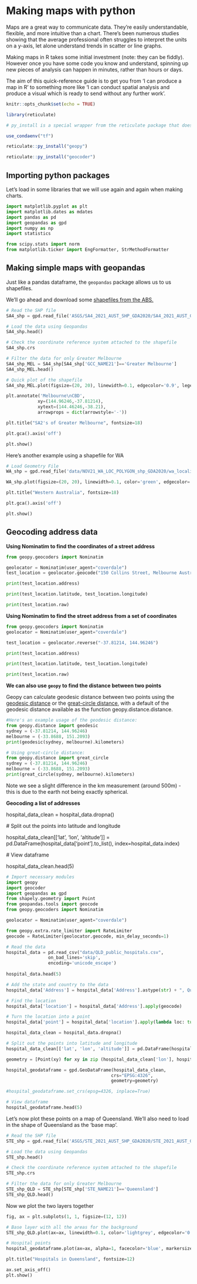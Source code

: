 
# Making maps with python

Maps are a great way to communicate data. They're easily understandable, flexible, and more intuitive than a chart. There's been numerous studies showing that the average professional often struggles to interpret the units on a y-axis, let alone understand trends in scatter or line graphs.

Making maps in R takes some initial investment (note: they can be fiddly). However once you have some code you know and understand, spinning up new pieces of analysis can happen in minutes, rather than hours or days.

The aim of this quick-reference guide is to get you from 'I can produce a map in R' to something more like 'I can conduct spatial analysis and produce a visual which is ready to send without any further work'.

```r

knitr::opts_chunk$set(echo = TRUE)

library(reticulate)

# py_install is a special wrapper from the reticulate package that does "conda install" automatically

use_condaenv("tf")

reticulate::py_install("geopy")

reticulate::py_install("geocoder")
```

## Importing python packages

Let's load in some libraries that we will use again and again when making charts.

```python

import matplotlib.pyplot as plt
import matplotlib.dates as mdates
import pandas as pd
import geopandas as gpd
import numpy as np
import statistics

from scipy.stats import norm
from matplotlib.ticker import EngFormatter, StrMethodFormatter
```

## Making simple maps with geopandas

Just like a pandas dataframe, the `geopandas` package allows us to us shapefiles.

We'll go ahead and download some [shapefiles from the ABS.](https://www.abs.gov.au/statistics/standards/australian-statistical-geography-standard-asgs-edition-3/jul2021-jun2026/access-and-downloads/digital-boundary-files)

```python

# Read the SHP file
SA4_shp = gpd.read_file('ASGS/SA4_2021_AUST_SHP_GDA2020/SA4_2021_AUST_GDA2020.shp')    

# Load the data using Geopandas
SA4_shp.head()

# Check the coordinate reference system attached to the shapefile
SA4_shp.crs

# Filter the data for only Greater Melbourne
SA4_shp_MEL = SA4_shp[SA4_shp['GCC_NAME21']=='Greater Melbourne'] 
SA4_shp_MEL.head()

# Quick plot of the shapefile
SA4_shp_MEL.plot(figsize=(20, 20), linewidth=0.1, edgecolor='0.9', legend = True)

plt.annotate('Melbourne\nCBD',
            xy=(144.96246,-37.81214),
            xytext=(144.46246,-38.21),
            arrowprops = dict(arrowstyle='-'))

plt.title("SA2's of Greater Melbourne", fontsize=18)

plt.gca().axis('off')

plt.show()

```

Here's another example using a shapefile for WA

```python

# Load Geometry File
WA_shp = gpd.read_file('data/NOV21_WA_LOC_POLYGON_shp_GDA2020/wa_localities.shp')    

WA_shp.plot(figsize=(20, 20), linewidth=0.1, color='green', edgecolor='0.9', legend = True)

plt.title("Western Australia", fontsize=18)

plt.gca().axis('off')

plt.show()
```

## Geocoding address data

**Using Nominatim to find the coordinates of a street address**

```python

from geopy.geocoders import Nominatim

geolocator = Nominatim(user_agent="coverdale")
test_location = geolocator.geocode("150 Collins Street, Melbourne Australia")

print(test_location.address)

print(test_location.latitude, test_location.longitude)

print(test_location.raw)

```

**Using Nominatim to find the street address from a set of coordinates**

```python

from geopy.geocoders import Nominatim
geolocator = Nominatim(user_agent="coverdale")

test_location = geolocator.reverse("-37.81214, 144.96246")

print(test_location.address)

print(test_location.latitude, test_location.longitude)

print(test_location.raw)

```

**We can also use `geopy` to find the distance between two points**

Geopy can calculate geodesic distance between two points using the [geodesic distance](https://en.wikipedia.org/wiki/Geodesics_on_an_ellipsoid) or the [great-circle distance](https://en.wikipedia.org/wiki/Great-circle_distance), with a default of the geodesic distance available as the function geopy.distance.distance.

```python

#Here's an example usage of the geodesic distance:
from geopy.distance import geodesic
sydney = (-37.81214, 144.96246)
melbourne = (-33.8688, 151.2093)
print(geodesic(sydney, melbourne).kilometers)

# Using great-circle distance:
from geopy.distance import great_circle
sydney = (-37.81214, 144.96246)
melbourne = (-33.8688, 151.2093)
print(great_circle(sydney, melbourne).kilometers)
```

Note we see a slight difference in the km measurement (around 500m) - this is due to the earth not being exactly spherical.

**Geocoding a list of addresses**

hospital_data_clean = hospital_data.dropna()

\# Split out the points into latitude and longitude

hospital_data_clean[['lat', 'lon', 'altitude']] = pd.DataFrame(hospital_data['point'].to_list(), index=hospital_data.index)

\# View dataframe

hospital_data_clean.head(5)

```python

# Import necessary modules
import geopy
import geocoder
import geopandas as gpd
from shapely.geometry import Point
from geopandas.tools import geocode
from geopy.geocoders import Nominatim

geolocator = Nominatim(user_agent="coverdale")

from geopy.extra.rate_limiter import RateLimiter
geocode = RateLimiter(geolocator.geocode, min_delay_seconds=1)

# Read the data
hospital_data = pd.read_csv("data/QLD_public_hospitals.csv",
                on_bad_lines='skip',
                encoding='unicode_escape')
                
hospital_data.head(5)

# Add the state and country to the data
hospital_data['Address'] = hospital_data['Address'].astype(str) + ", Queensland, Australia"

# Find the location
hospital_data['location'] = hospital_data['Address'].apply(geocode)

# Turn the location into a point
hospital_data['point'] = hospital_data['location'].apply(lambda loc: tuple(loc.point) if loc else None)

hospital_data_clean = hospital_data.dropna()

# Split out the points into latitude and longitude
hospital_data_clean[['lat', 'lon', 'altitude']] = pd.DataFrame(hospital_data_clean['point'].to_list(), index=hospital_data_clean.index)

geometry = [Point(xy) for xy in zip (hospital_data_clean['lon'], hospital_data_clean['lat'])]

hospital_geodataframe = gpd.GeoDataFrame(hospital_data_clean,
                                        crs="EPSG:4326", 
                                        geometry=geometry)

#hospital_geodataframe.set_crs(epsg=4326, inplace=True)

# View dataframe
hospital_geodataframe.head(5)

```

Let's now plot these points on a map of Queensland. We'll also need to load in the shape of Queensland as the 'base map'.

```python

# Read the SHP file
STE_shp = gpd.read_file('ASGS/STE_2021_AUST_SHP_GDA2020/STE_2021_AUST_GDA2020.shp')    

# Load the data using Geopandas
STE_shp.head()

# Check the coordinate reference system attached to the shapefile
STE_shp.crs

# Filter the data for only Greater Melbourne
STE_shp_QLD = STE_shp[STE_shp['STE_NAME21']=='Queensland'] 
STE_shp_QLD.head()

```

Now we plot the two layers together

```python

fig, ax = plt.subplots(1, 1, figsize=(12, 12))

# Base layer with all the areas for the background
STE_shp_QLD.plot(ax=ax, linewidth=0.1, color='lightgrey', edgecolor='0.9')

# Hospital points
hospital_geodataframe.plot(ax=ax, alpha=1, facecolor='blue', markersize=5)

plt.title("Hospitals in Queensland", fontsize=12)

ax.set_axis_off()
plt.show()

```
